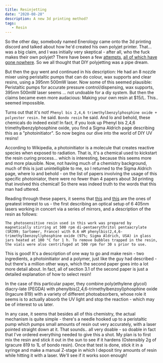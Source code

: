 ```yaml
---
title: Resinjetting
date: "2020-08-28"
description: A new 3d printing method?
tags: 
   - Resin
---
```


So the other day, somebody named Enerology came onto the 3d printing discord and talked about how he'd created his own polyjet printer. That... was a big claim, and I was initially very skeptical - after all, who the fuck makes their own polyjet? There have been a few [attempts](https://news.softpedia.com/news/Man-Invents-Shockingly-Cheap-Polymer-Jetting-3D-Printer-Gallery-458380.shtml), [all of which have gone nowhere](https://reprap.org/forum/read.php?2,556695). So we all thought that DIY polyjetting was a pipe dream.

But then the guy went and continued in his description: He had an 8 nozzle mixer using peristaltic pumps that can do colour, wax supports and clear resins, using a 395nm 500mW laser. Now some of this seemed plausible: Peristaltic pumps for accurate pressure control/dispensing, wax supports, 395nm 500mW laser seems ... not undoable for a diy system. But then the claims became even more audacious: Making your own resin at $15/L. This.. seemed impossible.

Turns out that it's not! `Phenyl bis 2,4,6 trimethylbenzylphosphine oxide + polyester resin.` he said. `Bondo resin` he said. And lo and behold, these chemicals do indeed exist! In fact, if you look up Phenyl bis 2,4,6 trimethylbenzylphosphine oxide, you find a Sigma Aldrich page describing this as a "photoinitiator". So now begins our dive into the world of DIY UV resins!

According to Wikipedia, a photoinitiator is a molecule that creates reactive species when exposed to radiation. That is, it's a chemical used to kickstart the resin curing process... which is interesting, because this seems more and more plausible. Now, not having much of a chemistry background, much of this is just unintelligible to me, so I returned to the Sigma Aldrich page, where lo and behold - on the list of papers involving the usage of this specific photoiniator, there were no fewer than 4 papers about 3d printing that involved this chemical! So there was indeed truth to the words that this man had uttered.

Reading through these papers, it seems that [this](https://www.ncbi.nlm.nih.gov/pmc/articles/PMC7015946/) and [this](https://www.ncbi.nlm.nih.gov/pmc/articles/PMC5571981/) are the ones of greatest interest to us - the first describing an optical setup of 6 405nm lasers working in concert via a series of mirrors, and a description of the resin as follows:

```The photosensitive resin used in this work was prepared by magnetically stirring at 500 rpm di-pentaerythritol pentaacrylate (SR399; Sartomer, France) with 0.6 mM phenylbis(2,4,6-trimethylbenzoyl)phosphine oxide (97%; Sigma Aldrich, USA) in glass jars heated at 100 °C for 1 h. To remove bubbles trapped in the resin, the vials were also centrifuged at 500 rpm for 30 s prior to use.```

This is good! It's a description of one way to go and make resin - two ingredients, a photoinitiator and a polymer, just like the guy had described - but there's a million other ways, which the second paper goes into a lot more detail about. In fact, all of section 3.1 of the second paper is just a detailed explanation of how to select resin!

In the case of this particular paper, they combine poly(ethylene glycol) diacry-late (PEGDA) with phenylbis(2,4,6-trimethylbenzoyl)phosphine oxide (Irgacure 819) with a variety of different photoabsorbers, whose role it seems is to actually absorb the UV light and stop the reaction - which may be of interest to us later.

In any case, it seems that besides all of this chemistry, the actual mechanism is quite simple - there's a needle hooked up to a peristaltic pump which pumps small amounts of resin out very accurately, with a laser pointed straight down at it. That sounds.. all very doable - so doable in fact that I've ordered everything needed to give this a shot. My plan is to first mix the resin and stick it out in the sun to see if it hardens (Ostensibly 2g of Igracure 819 to 1L of bondo resin). Once that test is done, stick it in a syringe and make a manual Z-stage in which I deposit tiny amounts of resin while hitting it with a laser. We'll see if it works soon enough!